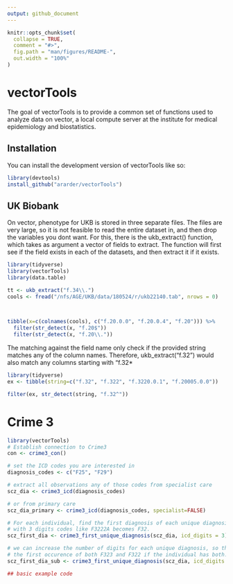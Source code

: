 ```yaml
---
output: github_document
---
```


<!-- README.md is generated from README.Rmd. Please edit that file -->

```r
knitr::opts_chunk$set(
  collapse = TRUE,
  comment = "#>",
  fig.path = "man/figures/README-",
  out.width = "100%"
)
```

# vectorTools


The goal of vectorTools is to provide a common set of functions used to analyze data on vector, a local compute server at the institute for medical epidemiology and biostatistics.

## Installation

You can install the development version of vectorTools like so:

``` r
library(devtools)
install_github("ararder/vectorTools")
```

## UK Biobank
On vector, phenotype for UKB is stored in three separate files. The files are
very large, so it is not feasible to read the entire dataset in, and then drop the variables you dont
want. For this, there is the ukb_extract() function, which takes as argument a vector of fields to extract.
The function will first see if the field exists in each of the datasets, and then extract it if it exists.


```r
library(tidyverse)
library(vectorTools)
library(data.table)

tt <- ukb_extract("f.34\\.")
cools <- fread("/nfs/AGE/UKB/data/180524/r/ukb22140.tab", nrows = 0)


  
tibble(x=c(colnames(cools), c("f.20.0.0", "f.20.0.4", "f.20"))) %>% 
  filter(str_detect(x, "f.20$"))
  filter(str_detect(x, "f.20\\."))


```

The matching against the field name only check if the provided string matches any of the column names.
Therefore, ukb_extract("f.32") would also match any columns starting with
"f.32*
```r
library(tidyverse)
ex <- tibble(string=c("f.32", "f.322", "f.3220.0.1", "f.20005.0.0"))

filter(ex, str_detect(string, "f.32^"))

```






# Crime 3

```r
library(vectorTools)
# Establish connection to Crime3
con <- crime3_con()

# set the ICD codes you are interested in
diagnosis_codes <- c("F25", "F29")

# extract all observations any of those codes from specialist care
scz_dia <- crime3_icd(diagnosis_codes)

# or from primary care
scz_dia_primary <- crime3_icd(diagnosis_codes, specialist=FALSE)

# For each individual, find the first diagnosis of each unique diagnosis
# with 3 digits codes like F3222A becomes F32. 
scz_first_dia <- crime3_first_unique_diagnosis(scz_dia, icd_digits = 3)

# we can increase the number of digits for each unique diagnosis, so that we find
# the first occurence of both F323 and F322 if the individual has both.
scz_first_dia_sub <- crime3_first_unique_diagnosis(scz_dia, icd_digits = 4)

## basic example code
```


